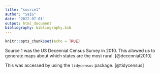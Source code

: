 ```yaml
---
title: "source1"
author: "SaiG"
date: '2022-07-01'
output: html_document
bibliography: bibliography.bib
---
```


```r
knitr::opts_chunk$set(echo = TRUE)
```

Source 1 was the US Decennial Census Survey in 2010. This allowed us to generate maps about which states are the most rural. [@decennial2010]

This was accessed by using the `tidycensus` package. [@tidycensus]

